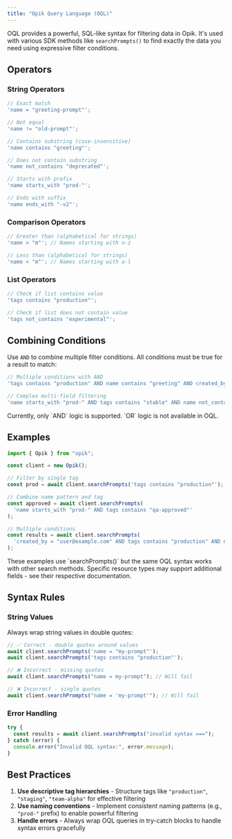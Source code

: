 ```yaml
---
title: "Opik Query Language (OQL)"
---
```


OQL provides a powerful, SQL-like syntax for filtering data in Opik. It's used with various SDK methods like `searchPrompts()` to find exactly the data you need using expressive filter conditions.

## Operators

### String Operators

```typescript
// Exact match
'name = "greeting-prompt"';

// Not equal
'name != "old-prompt"';

// Contains substring (case-insensitive)
'name contains "greeting"';

// Does not contain substring
'name not_contains "deprecated"';

// Starts with prefix
'name starts_with "prod-"';

// Ends with suffix
'name ends_with "-v2"';
```

### Comparison Operators

```typescript
// Greater than (alphabetical for strings)
'name > "m"'; // Names starting with n-z

// Less than (alphabetical for strings)
'name < "m"'; // Names starting with a-l
```

### List Operators

```typescript
// Check if list contains value
'tags contains "production"';

// Check if list does not contain value
'tags not_contains "experimental"';
```

## Combining Conditions

Use `AND` to combine multiple filter conditions. All conditions must be true for a result to match:

```typescript
// Multiple conditions with AND
'tags contains "production" AND name contains "greeting" AND created_by = "user@example.com"';

// Complex multi-field filtering
'name starts_with "prod-" AND tags contains "stable" AND name not_contains "deprecated"';
```

<Note>
  Currently, only `AND` logic is supported. `OR` logic is not available in OQL.
</Note>

## Examples

```typescript
import { Opik } from "opik";

const client = new Opik();

// Filter by single tag
const prod = await client.searchPrompts('tags contains "production"');

// Combine name pattern and tag
const approved = await client.searchPrompts(
  'name starts_with "prod-" AND tags contains "qa-approved"'
);

// Multiple conditions
const results = await client.searchPrompts(
  'created_by = "user@example.com" AND tags contains "production" AND name not_contains "deprecated"'
);
```

<Note>
  These examples use `searchPrompts()` but the same OQL syntax works with other
  search methods. Specific resource types may support additional fields - see
  their respective documentation.
</Note>

## Syntax Rules

### String Values

Always wrap string values in double quotes:

```typescript
// ✅ Correct - double quotes around values
await client.searchPrompts('name = "my-prompt"');
await client.searchPrompts('tags contains "production"');

// ❌ Incorrect - missing quotes
await client.searchPrompts("name = my-prompt"); // Will fail

// ❌ Incorrect - single quotes
await client.searchPrompts("name = 'my-prompt'"); // Will fail
```

### Error Handling

```typescript
try {
  const results = await client.searchPrompts("invalid syntax ===");
} catch (error) {
  console.error("Invalid OQL syntax:", error.message);
}
```

## Best Practices

1. **Use descriptive tag hierarchies** - Structure tags like `"production"`, `"staging"`, `"team-alpha"` for effective filtering
2. **Use naming conventions** - Implement consistent naming patterns (e.g., `"prod-"` prefix) to enable powerful filtering
3. **Handle errors** - Always wrap OQL queries in try-catch blocks to handle syntax errors gracefully
